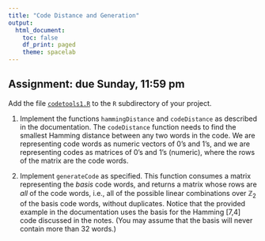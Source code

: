 ```yaml
---
title: "Code Distance and Generation"
output:
  html_document:
    toc: false
    df_print: paged
    theme: spacelab
---
```


## Assignment: due Sunday, 11:59 pm

Add the file [`codetools1.R`](https://djhunter.github.io/cryptography/R/codetools1.R) to the `R` subdirectory of your project. 

1. Implement the functions `hammingDistance` and `codeDistance` as described in the documentation. The `codeDistance` function needs to find the smallest Hamming distance between any two words in the code. We are representing code words as numeric vectors of 0's and 1's, and we are representing codes as matrices of 0's and 1's (numeric), where the rows of the matrix are the code words.

2. Implement `generateCode` as specified. This function consumes a matrix representing the *basis* code words, and returns a matrix whose rows are *all* of the code words, i.e., all of the possible linear combinations over $\mathbb{Z}_2$ of the basis code words, without duplicates. Notice that the provided example in the documentation uses the basis for the Hamming [7,4] code discussed in the notes. (You may assume that the basis will never contain more than 32 words.)


